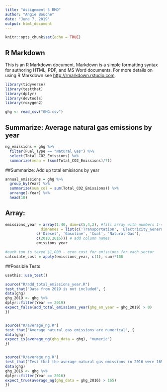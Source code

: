 ```yaml
---
title: "Assignment 5 RMD"
author: "Angie Bouche"
date: "June 7, 2019"
output: html_document
---
```


```r
knitr::opts_chunk$set(echo = TRUE)
```

## R Markdown

This is an R Markdown document. Markdown is a simple formatting syntax for authoring HTML, PDF, and MS Word documents. For more details on using R Markdown see <http://rmarkdown.rstudio.com>.

```r
library(tidyverse)
library(testthat)
library(dplyr)
library(devtools)
library(roxygen2)

ghg <- read_csv("GHG.csv")
```

## Summarize: Average natural gas emissions by year
```r
ng_emissions = ghg %>% 
  filter(Fuel_Type == "Natural Gas") %>% 
  select(Total_CO2_Emissions) %>% 
  summarize(mean = (sum(Total_CO2_Emissions)/7))

```


##Summarize: Add up total emisisons by year
```r
annual_emissions = ghg %>% 
  group_by(Year) %>% 
  summarize(sum_col = sum(Total_CO2_Emissions)) %>%  
  arrange(-Year) %>% 
  head(10)

```

## Array:
```r

emissions_year = array(1:40, dim=c(5,4,2), #fill array with numbers 1-40 FAKE DATA
                dimnames = list(c('Transportation', 'Electricity_Generation', 'Residential', 'Commercial',  'Industrial'),
              c('Diesel', 'Gasoline', 'Coal', 'Natural Gas'),
              c(2010,2016))) # add column names
              emissions_year 

#each ton is taxed $1,000 - econ cost for emissions for each sector 
calculate_cost = apply(emissions_year, c(1), sum)*100

```



##Possible Tests
```r
usethis::use_test()

source("R/add_total_emissions_year.R")
test_that("Data from 2019 is not included", {
data(ghg)
ghg_2019 <- ghg %>% 
dplyr::filter(Year == 2019)
expect_false(add_total_emissions_year(ghg_em_year = ghg_2019) > 0)
})


source("R/average_ng.R")
test_that("Average natural gas emissions are numerical", {
data(ghg)
expect_is(average_ng(ghg_data = ghg), "numeric")
})


source("R/average_ng.R")
test_that("Test that the average natural gas emissions in 2016 were 165.85", {
data(ghg)
ghg_2016 <- ghg %>% 
dplyr::filter(Year == 2016)
expect_true(average_ng(ghg_data = ghg_2016) > 165)
})

```




